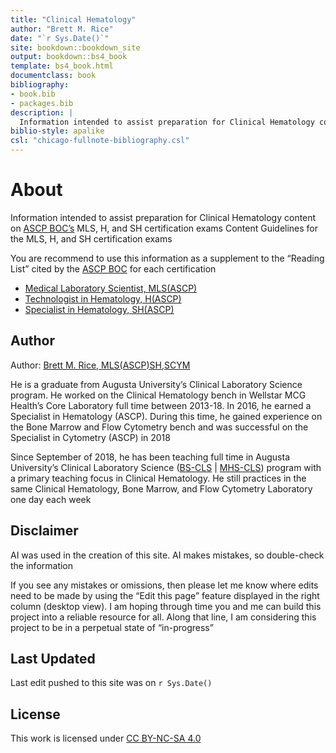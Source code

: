 ```yaml
--- 
title: "Clinical Hematology"
author: "Brett M. Rice"
date: "`r Sys.Date()`"
site: bookdown::bookdown_site
output: bookdown::bs4_book
template: bs4_book.html
documentclass: book
bibliography:
- book.bib
- packages.bib
description: |
  Information intended to assist preparation for Clinical Hematology content on ASCP BOC's MLS, H, and SH certification exams
biblio-style: apalike
csl: "chicago-fullnote-bibliography.csl"
---
```


# About {-}

Information intended to assist preparation for Clinical Hematology content on <a href="https://www.ascp.org/content/board-of-certification/get-credentialed" target="_blank">ASCP BOC's</a> MLS, H, and SH certification exams Content Guidelines for the MLS, H, and SH certification exams

You are recommend to use this information as a supplement to the "Reading List" cited  by the <a href="https://www.ascp.org/content/board-of-certification/get-credentialed" target="_blank">ASCP BOC</a> for each certification

* <a href="https://www.ascp.org/content/board-of-certification/get-credentialed#us-certifications" target="_blank">Medical Laboratory Scientist, MLS(ASCP)</a>
* <a href="https://www.ascp.org/content/board-of-certification/get-credentialed#us-certifications" target="_blank">Technologist in Hematology, H(ASCP)</a>
* <a href="https://www.ascp.org/content/board-of-certification/get-credentialed#us-certifications" target="_blank">Specialist in Hematology, SH(ASCP)</a>

## Author {-}

Author: <a href="https://www.brettmrice.com" target="_blank">Brett M. Rice, MLS(ASCP)SH,SCYM</a>

He is a graduate from Augusta University's Clinical Laboratory Science program. He worked on the Clinical Hematology bench in Wellstar MCG Health's Core Laboratory full time between 2013-18. In 2016, he earned a Specialist in Hematology (ASCP). During this time, he gained experience on the Bone Marrow and Flow Cytometry bench and was successful on the Specialist in Cytometry (ASCP) in 2018

Since September of 2018, he has been teaching full time in Augusta University's Clinical Laboratory Science (<a href="https://www.augusta.edu/programs/clinical-laboratory-science-bs.php" target="_blank">BS-CLS</a> | <a href="https://www.augusta.edu/programs/clinical-laboratory-science-mhs.php" target="_blank">MHS-CLS</a>) program with a primary teaching focus in Clinical Hematology. He still practices in the same Clinical Hematology, Bone Marrow, and Flow Cytometry Laboratory one day each week

## Disclaimer {-}

AI was used in the creation of this site. AI makes mistakes, so double-check the information

If you see any mistakes or omissions, then please let me know where edits need to be made by using the "Edit this page" feature displayed in the right column (desktop view). I am hoping through time you and me can build this project into a reliable resource for all. Along that line, I am considering this project to be in a perpetual state of "in-progress"

## Last Updated {-}

Last edit pushed to this site was on `r Sys.Date()`

## License {-}

This work is licensed under <a href="https://creativecommons.org/licenses/by-nc-sa/4.0/" target="_blank">CC BY-NC-SA 4.0</a>
